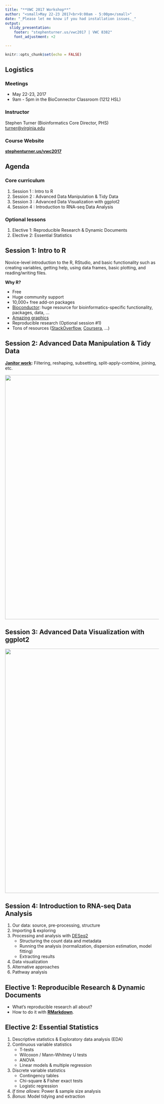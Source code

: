```yaml
---
title: "**VWC 2017 Workshop**"
author: "<small>May 22-23 2017<br>9:00am - 5:00pm</small>"
date: "_Please let me know if you had installation issues._"
output: 
  slidy_presentation:
    footer: "stephenturner.us/vwc2017 | VWC 8382"
    font_adjustment: +2

---
```


```r
knitr::opts_chunk$set(echo = FALSE)
```

## Logistics

### Meetings

- May 22-23, 2017
- 9am - 5pm in the BioConnector Classroom (1212 HSL)

### Instructor

Stephen Turner (Bioinformatics Core Director, PHS)  
<turner@virginia.edu>

### Course Website

**[stephenturner.us/vwc2017](http://stephenturner.us/vwc2017)**

## Agenda

### Core curriculum

1. Session 1 : Intro to R
1. Session 2 : Advanced Data Manipulation & Tidy Data
1. Session 3 : Advanced Data Visualization with ggplot2
1. Session 4 : Introduction to RNA-seq Data Analysis

### Optional lessons

1. Elective 1: Reproducible Research & Dynamic Documents
1. Elective 2: Essential Statistics

## Session 1: Intro to R

Novice-level introduction to the R, RStudio, and basic functionality such as creating variables, getting help, using data frames, basic plotting, and reading/writing files.

**Why R?**

- Free
- Huge community support
- 10,000+ free add-on packages
- [Bioconductor](http://bioconductor.org): huge resource for bioinformatics-specific functionality, packages, data, ...
- [Amazing graphics](https://www.google.com/search?q=ggplot2&tbm=isch)
- Reproducible research (Optional session #1)
- Tons of resources ([StackOverflow](http://stackoverflow.com/questions/tagged/r), [Coursera](https://www.coursera.org/specializations/jhu-data-science), ...)

## Session 2: Advanced Data Manipulation & Tidy Data

**[Janitor work](https://www.nytimes.com/2014/08/18/technology/for-big-data-scientists-hurdle-to-insights-is-janitor-work.html):** Filtering, reshaping, subsetting, split-apply-combine, joining, etc.

<img height=800, src="../img/dplyr-cheatsheet.png">

## Session 3: Advanced Data Visualization with ggplot2

<img height=800, src="../img/ggplot2-cheatsheet.png">

## Session 4: Introduction to RNA-seq Data Analysis

1. Our data: source, pre-processing, structure
1. Importing & exploring
1. Processing and analysis with [DESeq2](http://bioconductor.org/packages/DESeq2)
    - Structuring the count data and metadata
    - Running the analysis (normalization, dispersion estimation, model fitting)
    - Extracting results
1. Data visualization
1. Alternative approaches
1. Pathway analysis

## Elective 1: Reproducible Research & Dynamic Documents {.bigger}

- What's reproducible research all about?
- How to do it with **[RMarkdown](http://rmarkdown.rstudio.com/)**.

## Elective 2: Essential Statistics

1. Descriptive statistics & Exploratory data analysis (EDA)
1. Continuous variable statistics
    - T-tests
    - Wilcoxon / Mann-Whitney U tests
    - ANOVA
    - Linear models & multiple regression
1. Discrete variable statistics
    - Contingency tables
    - Chi-square & Fisher exact tests
    - Logistic regression
1. _If time allows_: Power & sample size analysis
1. _Bonus_: Model tidying and extraction
